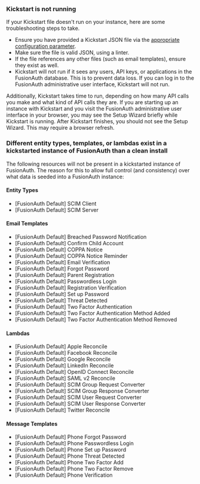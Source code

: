 ### Kickstart is not running

If your Kickstart file doesn't run on your instance, here are some troubleshooting steps to take.

* Ensure you have provided a Kickstart JSON file via the [appropriate configuration parameter](/docs/reference/configuration). 
* Make sure the file is valid JSON, using a linter. 
* If the file references any other files (such as email templates), ensure they exist as well.
* Kickstart will not run if it sees any users, API keys, or applications in the FusionAuth database. This is to prevent data loss. If you can log in to the FusionAuth administrative user interface, Kickstart will not run.

Additionally, Kickstart takes time to run, depending on how many API calls you make and what kind of API calls they are. If you are starting up an instance with Kickstart and you visit the FusionAuth administrative user interface in your browser, you may see the Setup Wizard briefly while Kickstart is running. After Kickstart finishes, you should not see the Setup Wizard. This may require a browser refresh.

### Different entity types, templates, or lambdas exist in a kickstarted instance of FusionAuth than a clean install

The following resources will not be present in a kickstarted instance of FusionAuth. The reason for this to allow full control (and consistency) over what data is seeded into a FusionAuth instance:

#### Entity Types

* \[FusionAuth Default] SCIM Client
* \[FusionAuth Default] SCIM Server

#### Email Templates

* \[FusionAuth Default] Breached Password Notification
* \[FusionAuth Default] Confirm Child Account
* \[FusionAuth Default] COPPA Notice
* \[FusionAuth Default] COPPA Notice Reminder
* \[FusionAuth Default] Email Verification
* \[FusionAuth Default] Forgot Password
* \[FusionAuth Default] Parent Registration
* \[FusionAuth Default] Passwordless Login
* \[FusionAuth Default] Registration Verification
* \[FusionAuth Default] Set up Password
* \[FusionAuth Default] Threat Detected
* \[FusionAuth Default] Two Factor Authentication
* \[FusionAuth Default] Two Factor Authentication Method Added
* \[FusionAuth Default] Two Factor Authentication Method Removed

#### Lambdas
* \[FusionAuth Default] Apple Reconcile
* \[FusionAuth Default] Facebook Reconcile
* \[FusionAuth Default] Google Reconcile
* \[FusionAuth Default] LinkedIn Reconcile
* \[FusionAuth Default] OpenID Connect Reconcile
* \[FusionAuth Default] SAML v2 Reconcile
* \[FusionAuth Default] SCIM Group Request Converter
* \[FusionAuth Default] SCIM Group Response Converter
* \[FusionAuth Default] SCIM User Request Converter
* \[FusionAuth Default] SCIM User Response Converter
* \[FusionAuth Default] Twitter Reconcile

#### Message Templates
* \[FusionAuth Default] Phone Forgot Password
* \[FusionAuth Default] Phone Passwordless Login
* \[FusionAuth Default] Phone Set up Password
* \[FusionAuth Default] Phone Threat Detected
* \[FusionAuth Default] Phone Two Factor Add
* \[FusionAuth Default] Phone Two Factor Remove
* \[FusionAuth Default] Phone Verification
